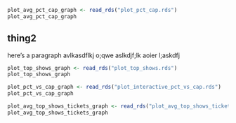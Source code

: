 
```r
plot_avg_pct_cap_graph <- read_rds("plot_pct_cap.rds")
plot_avg_pct_cap_graph 
```

## thing2

here's a paragraph avlkasdflkj o;qwe aslkdjf;lk aoier l;askdfj 

```r
plot_top_shows_graph <- read_rds("plot_top_shows.rds")
plot_top_shows_graph
```

```r
plot_pct_vs_cap_graph <- read_rds("plot_interactive_pct_vs_cap.rds")
plot_pct_vs_cap_graph
```

```r
plot_avg_top_shows_tickets_graph <- read_rds("plot_avg_top_shows_tickets_graph.rds")
plot_avg_top_shows_tickets_graph
```